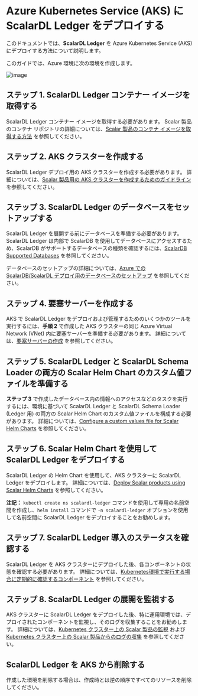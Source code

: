 ---
---

# Azure Kubernetes Service (AKS) に ScalarDL Ledger をデプロイする


<TranslationBanner />

このドキュメントでは、**ScalarDL Ledger** を Azure Kubernetes Service (AKS) にデプロイする方法について説明します。

このガイドでは、Azure 環境に次の環境を作成します。

![image](./images/png/AKS_ScalarDL_Ledger.drawio.png)

## ステップ 1. ScalarDL Ledger コンテナー イメージを取得する

ScalarDL Ledger コンテナー イメージを取得する必要があります。 Scalar 製品のコンテナ リポジトリの詳細については、[Scalar 製品のコンテナ イメージを取得する方法](HowToGetContainerImages.mdx) を参照してください。

## ステップ 2. AKS クラスターを作成する

ScalarDL Ledger デプロイ用の AKS クラスターを作成する必要があります。 詳細については、[Scalar 製品用の AKS クラスターを作成するためのガイドライン](CreateAKSClusterForScalarProducts.mdx) を参照してください。

## ステップ 3. ScalarDL Ledger のデータベースをセットアップする

ScalarDL Ledger を展開する前にデータベースを準備する必要があります。 ScalarDL Ledger は内部で ScalarDB を使用してデータベースにアクセスするため、ScalarDB がサポートするデータベースの種類を確認するには、[ScalarDB Supported Databases](https://scalardb.scalar-labs.com/docs/latest/requirements#databases) を参照してください。

データベースのセットアップの詳細については、[Azure での ScalarDB/ScalarDL デプロイ用のデータベースのセットアップ](SetupDatabaseForAzure.mdx) を参照してください。

## ステップ 4. 要塞サーバーを作成する

AKS で ScalarDL Ledger をデプロイおよび管理するためのいくつかのツールを実行するには、**手順 2** で作成した AKS クラスターの同じ Azure Virtual Network (VNet) 内に要塞サーバーを準備する必要があります。 詳細については、[要塞サーバーの作成](CreateBastionServer.mdx) を参照してください。

## ステップ 5. ScalarDL Ledger と ScalarDL Schema Loader の両方の Scalar Helm Chart のカスタム値ファイルを準備する

**ステップ 3** で作成したデータベース内の情報へのアクセスなどのタスクを実行するには、環境に基づいて ScalarDL Ledger と ScalarDL Schema Loader (Ledger 用) の両方の Scalar Helm Chart のカスタム値ファイルを構成する必要があります。 詳細については、[Configure a custom values file for Scalar Helm Charts](../helm-charts/configure-custom-values-file.mdx) を参照してください。

## ステップ 6. Scalar Helm Chart を使用して ScalarDL Ledger をデプロイする

ScalarDL Ledger の Helm Chart を使用して、AKS クラスターに ScalarDL Ledger をデプロイします。 詳細については、[Deploy Scalar products using Scalar Helm Charts](../helm-charts/how-to-deploy-scalar-products.mdx) を参照してください。

**注記：** `kubectl create ns scalardl-ledger` コマンドを使用して専用の名前空間を作成し、`helm install` コマンドで `-n scalardl-ledger` オプションを使用して名前空間に ScalarDL Ledger をデプロイすることをお勧めします。

## ステップ 7. ScalarDL Ledger 導入のステータスを確認する

ScalarDL Ledger を AKS クラスターにデプロイした後、各コンポーネントの状態を確認する必要があります。 詳細については、[Kubernetes環境で実行する場合に定期的に確認するコンポーネント](RegularCheck.mdx) を参照してください。

## ステップ 8. ScalarDL Ledger の展開を監視する

AKS クラスターに ScalarDL Ledger をデプロイした後、特に運用環境では、デプロイされたコンポーネントを監視し、そのログを収集することをお勧めします。 詳細については、[Kubernetes クラスター上の Scalar 製品の監視](K8sMonitorGuide.mdx) および [Kubernetes クラスター上の Scalar 製品からのログの収集](K8sLogCollectionGuide.mdx) を参照してください。

## ScalarDL Ledger を AKS から削除する

作成した環境を削除する場合は、作成時とは逆の順序ですべてのリソースを削除してください。
